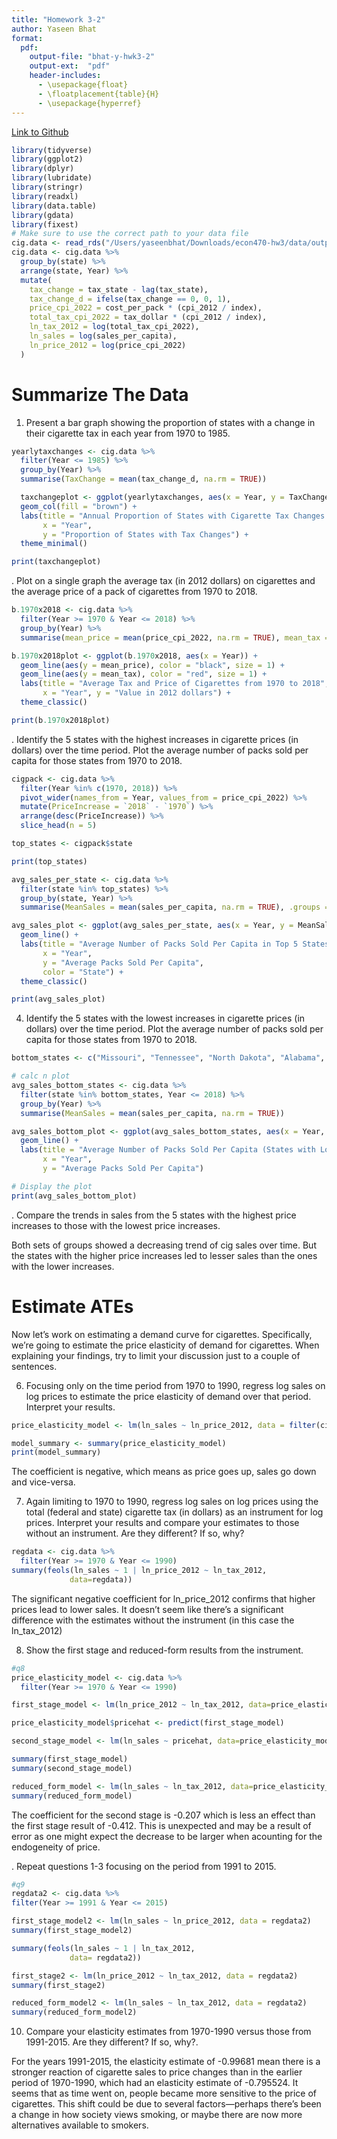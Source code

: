 ```yaml
---
title: "Homework 3-2"
author: Yaseen Bhat
format:
  pdf:
    output-file: "bhat-y-hwk3-2"
    output-ext:  "pdf"
    header-includes:
      - \usepackage{float}
      - \floatplacement{table}{H}
      - \usepackage{hyperref}
---
```


[Link to Github](https://github.com/yaseen-bhat/homework3)



```r
library(tidyverse)
library(ggplot2)
library(dplyr)
library(lubridate)
library(stringr)
library(readxl)
library(data.table)
library(gdata)
library(fixest)
# Make sure to use the correct path to your data file
cig.data <- read_rds("/Users/yaseenbhat/Downloads/econ470-hw3/data/output/TaxBurden_Data.rds")
cig.data <- cig.data %>% 
  group_by(state) %>% 
  arrange(state, Year) %>%
  mutate(
    tax_change = tax_state - lag(tax_state),
    tax_change_d = ifelse(tax_change == 0, 0, 1),
    price_cpi_2022 = cost_per_pack * (cpi_2012 / index),
    total_tax_cpi_2022 = tax_dollar * (cpi_2012 / index),
    ln_tax_2012 = log(total_tax_cpi_2022),
    ln_sales = log(sales_per_capita),
    ln_price_2012 = log(price_cpi_2022)
  )
```

\newpage
# Summarize The Data

1. Present a bar graph showing the proportion of states with a change in their cigarette tax in each year from 1970 to 1985.<br>

```r
yearlytaxchanges <- cig.data %>%
  filter(Year <= 1985) %>%
  group_by(Year) %>%
  summarise(TaxChange = mean(tax_change_d, na.rm = TRUE))

  taxchangeplot <- ggplot(yearlytaxchanges, aes(x = Year, y = TaxChange)) +
  geom_col(fill = "brown") +
  labs(title = "Annual Proportion of States with Cigarette Tax Changes (up to 1985)",
       x = "Year",
       y = "Proportion of States with Tax Changes") +
  theme_minimal()

print(taxchangeplot)

```

\newpage
2. Plot on a single graph the average tax (in 2012 dollars) on cigarettes and the average price of a pack of cigarettes from 1970 to 2018.<br>

```r
b.1970x2018 <- cig.data %>% 
  filter(Year >= 1970 & Year <= 2018) %>%
  group_by(Year) %>%
  summarise(mean_price = mean(price_cpi_2022, na.rm = TRUE), mean_tax = mean(total_tax_cpi_2022, na.rm = TRUE))

b.1970x2018plot <- ggplot(b.1970x2018, aes(x = Year)) +
  geom_line(aes(y = mean_price), color = "black", size = 1) +
  geom_line(aes(y = mean_tax), color = "red", size = 1) +
  labs(title = "Average Tax and Price of Cigarettes from 1970 to 2018",
       x = "Year", y = "Value in 2012 dollars") +
  theme_classic()

print(b.1970x2018plot)


```

\newpage
3. Identify the 5 states with the highest increases in cigarette prices (in dollars) over the time period. Plot the average number of packs sold per capita for those states from 1970 to 2018.<br>


```r
cigpack <- cig.data %>%
  filter(Year %in% c(1970, 2018)) %>%
  pivot_wider(names_from = Year, values_from = price_cpi_2022) %>%
  mutate(PriceIncrease = `2018` - `1970`) %>%
  arrange(desc(PriceIncrease)) %>%
  slice_head(n = 5)

top_states <- cigpack$state

print(top_states)

avg_sales_per_state <- cig.data %>%
  filter(state %in% top_states) %>%
  group_by(state, Year) %>%
  summarise(MeanSales = mean(sales_per_capita, na.rm = TRUE), .groups = 'drop')

avg_sales_plot <- ggplot(avg_sales_per_state, aes(x = Year, y = MeanSales, color = state)) +
  geom_line() +
  labs(title = "Average Number of Packs Sold Per Capita in Top 5 States by Price Increase from 1970 to 2018", 
       x = "Year", 
       y = "Average Packs Sold Per Capita",
       color = "State") +
  theme_classic()

print(avg_sales_plot)

```

4. Identify the 5 states with the lowest increases in cigarette prices (in dollars) over the time period. Plot the average number of packs sold per capita for those states from 1970 to 2018.<br>


```r
bottom_states <- c("Missouri", "Tennessee", "North Dakota", "Alabama", "Georgia")

# calc n plot
avg_sales_bottom_states <- cig.data %>%
  filter(state %in% bottom_states, Year <= 2018) %>%
  group_by(Year) %>%
  summarise(MeanSales = mean(sales_per_capita, na.rm = TRUE))

avg_sales_bottom_plot <- ggplot(avg_sales_bottom_states, aes(x = Year, y = MeanSales)) +
  geom_line() +
  labs(title = "Average Number of Packs Sold Per Capita (States with Lowest Price Increase)", 
       x = "Year", 
       y = "Average Packs Sold Per Capita")

# Display the plot
print(avg_sales_bottom_plot)
```

\newpage
 5. Compare the trends in sales from the 5 states with the highest price increases to those with the lowest price increases.<br>

Both sets of groups showed a decreasing trend of cig sales over time. But the states with the higher price increases led to lesser sales than the ones with the lower increases. 

\newpage
# Estimate ATEs
Now let’s work on estimating a demand curve for cigarettes. Specifically, we’re going to estimate the price elasticity of demand for cigarettes. When explaining your findings, try to limit your discussion just to a couple of sentences.

6. Focusing only on the time period from 1970 to 1990, regress log sales on log prices to estimate the price elasticity of demand over that period. Interpret your results.<br>

```r
price_elasticity_model <- lm(ln_sales ~ ln_price_2012, data = filter(cig.data, Year >= 1970 & Year <= 1990))

model_summary <- summary(price_elasticity_model)
print(model_summary)

```

The coefficient is negative, which means as price goes up, sales go down and vice-versa.


7. Again limiting to 1970 to 1990, regress log sales on log prices using the total (federal and state) cigarette tax (in dollars) as an instrument for log prices. Interpret your results and compare your estimates to those without an instrument. Are they different? If so, why?


```r
regdata <- cig.data %>%
  filter(Year >= 1970 & Year <= 1990)
summary(feols(ln_sales ~ 1 | ln_price_2012 ~ ln_tax_2012, 
             data=regdata))

```

The significant negative coefficient for ln_price_2012 confirms that higher prices lead to lower sales. It doesn't seem like there's a significant difference with the estimates without the instrument (in this case the ln_tax_2012)

8. Show the first stage and reduced-form results from the instrument.<br>


```r
#q8
price_elasticity_model <- cig.data %>%
  filter(Year >= 1970 & Year <= 1990)

first_stage_model <- lm(ln_price_2012 ~ ln_tax_2012, data=price_elasticity_model)

price_elasticity_model$pricehat <- predict(first_stage_model)

second_stage_model <- lm(ln_sales ~ pricehat, data=price_elasticity_model)

summary(first_stage_model)
summary(second_stage_model)

reduced_form_model <- lm(ln_sales ~ ln_tax_2012, data=price_elasticity_model)
summary(reduced_form_model)
```

The coefficient for the second stage is -0.207 which is less an effect than the first stage result of -0.412. This is unexpected and may be a result of error as one might expect the decrease to be larger when acounting for the endogeneity of price.

\newpage
 9. Repeat questions 1-3 focusing on the period from 1991 to 2015.<br>
```r
#q9
regdata2 <- cig.data %>%
filter(Year >= 1991 & Year <= 2015)

first_stage_model2 <- lm(ln_sales ~ ln_price_2012, data = regdata2)
summary(first_stage_model2)

summary(feols(ln_sales ~ 1 | ln_tax_2012, 
             data= regdata2))

first_stage2 <- lm(ln_price_2012 ~ ln_tax_2012, data = regdata2)
summary(first_stage2)

reduced_form_model2 <- lm(ln_sales ~ ln_tax_2012, data = regdata2)
summary(reduced_form_model2)
```



10. Compare your elasticity estimates from 1970-1990 versus those from 1991-2015. Are they different? If so, why?.<br>

For the years 1991-2015, the elasticity estimate of -0.99681 mean there is a stronger reaction of cigarette sales to price changes than in the earlier period of 1970-1990, which had an elasticity estimate of -0.795524. It seems that as time went on, people became more sensitive to the price of cigarettes. This shift could be due to several factors—perhaps there's been a change in how society views smoking, or maybe there are now more alternatives available to smokers. 